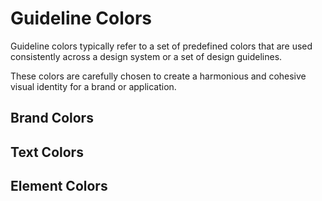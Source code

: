 
<Meta title="Themes/Colors" />

# Guideline Colors

Guideline colors typically refer to a set of predefined colors that are used consistently across a design system or a set of design guidelines.

These colors are carefully chosen to create a harmonious and cohesive visual identity for a brand or application.

## Brand Colors

<ColorPalette>
	<ColorItem
		title="Contrasts"
		subtitle="Colors typically used for main elements"
		colors={{
			'primary-color': '#e84c4f',
			'accent-color': '#eda345'
		}}
	/>
</ColorPalette>

## Text Colors

<ColorPalette>
	<ColorItem
		title="Texts"
		subtitle="Colors used for text elements"
		colors={{
			'text-primary': '#3e4462',
			'text-secondary': '#8b8fa1',
			'text-light': '#ffffff',
			'text-accent': '#e84c4f'
		}}
	/>
</ColorPalette>

## Element Colors

<ColorPalette>
	<ColorItem
		title="UI Elements"
		subtitle="background, border and dividers"
		colors={{
			'background-color': '#ffffff',
			'divider-color': '#ecedf0'
		}}
	/>
</ColorPalette>
